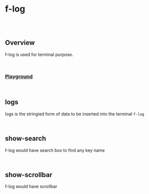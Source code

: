 
<Meta of={FLogStories} />

# f-log

<br />

<br />

## Overview

<f-divider />

f-log is used for terminal purpose.

<br />

### [Playground](/story/cldcvr-flow-log-components-f-log--playground)

<Canvas>
  <Story of={FLogStories.Playground} />
</Canvas>

<br />

## logs

<f-divider />

logs is the stringied form of data to be inserted into the terminal `f-log`

<Canvas>
  <Story of={FLogStories.Logs} />
</Canvas>

<br />

## show-search

<f-divider />

f-log would have search box to find any key name

<Canvas>
  <Story of={FLogStories.ShowSearch} />
</Canvas>

<br />

## show-scrollbar

<f-divider />

f-log would have scrollbar

<Canvas>
  <Story of={FLogStories.ShowScrollbar} />
</Canvas>
